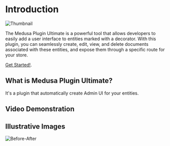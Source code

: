 # Introduction

![Thumbnail](/assets/plugin-thumbnail.png)

The Medusa Plugin Ultimate is a powerful tool that allows developers to easily add a user interface to entities marked with a decorator. With this plugin, you can seamlessly create, edit, view, and delete documents associated with these entities, and expose them through a specific route for your store.

[Get Started!](/getting-started).

## What is Medusa Plugin Ultimate?

It's a plugin that automatically create Admin UI for your entities.

## Video Demonstration

## Illustrative Images

![Before-After](/assets/before-after.png)
